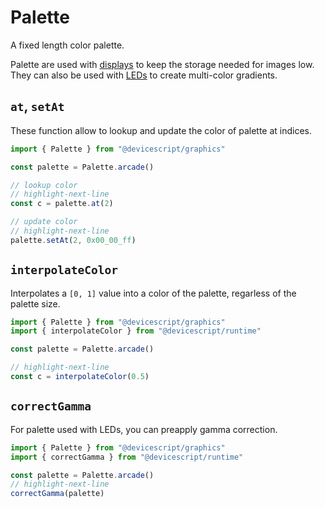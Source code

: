 # Palette

A fixed length color palette.

Palette are used with [displays](/developer/graphics/display)
to keep the storage needed for images low. They can also be used with [LEDs](/developer/leds)
to create multi-color gradients.

## `at`, `setAt`

These function allow to lookup and update the color of palette at indices.

```ts
import { Palette } from "@devicescript/graphics"

const palette = Palette.arcade()

// lookup color
// highlight-next-line
const c = palette.at(2)

// update color
// highlight-next-line
palette.setAt(2, 0x00_00_ff)
```

## `interpolateColor`

Interpolates a `[0, 1]` value into a color of the palette, regarless of the palette size.

```ts
import { Palette } from "@devicescript/graphics"
import { interpolateColor } from "@devicescript/runtime"

const palette = Palette.arcade()

// highlight-next-line
const c = interpolateColor(0.5)
```

## `correctGamma`

For palette used with LEDs, you can preapply gamma correction.

```ts
import { Palette } from "@devicescript/graphics"
import { correctGamma } from "@devicescript/runtime"

const palette = Palette.arcade()
// highlight-next-line
correctGamma(palette)
```
